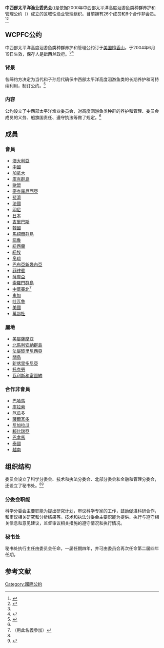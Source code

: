 {{Infobox organization
| name = 中西部太平洋渔业委员会
| original_name = Western & Central Pacific Fisheries Commission
| caption = logo
| abbreviation = WCPFC
| formation = 2004年
| headquarters = {{FSM}}[[科洛尼亚_(波纳佩州)|科洛尼亚]]
| membership = 26
| website = https://www.wcpfc.int/
}}
'''中西部太平洋渔业委员会'''({{lang-en|Western & Central Pacific Fisheries Commission - WCPFC}})是依据2000年中西部太平洋高度洄游鱼类种群养护和管理公约（{{lang-en|Convention for the Conservation and Management of Highly Migratory Fish Stocks in the Western and Central Pacific Ocean - WCPFC Convention}}）成立的区域性渔业管理组织。目前拥有26个成员和8个合作非会员。<ref name=":0">{{Cite web|title=About WCPFC|url=https://www.wcpfc.int/about-wcpfc|accessdate=2021年1月15日|publisher=WCPFC|language=en|archive-date=2020年12月3日|archive-url=https://web.archive.org/web/20201203025104/https://www.wcpfc.int/about-wcpfc|dead-url=no}}</ref><ref>{{Cite journal|title=中西太平洋金枪鱼渔业管理现状分析|author=沈卉卉，黄硕琳|url=|journal=上海海洋大学学报|issue=5|doi=|others=|year=2014|volume=23|page=|pmid=}}</ref>

== WCPFC公约 ==
中西部太平洋高度洄游鱼类种群养护和管理公约订于[[美国|美国]][[檀香山|檀香山]]，于2004年6月19日生效，保存人是[[新西兰|新西兰]]政府。<ref name=":0"/><ref>{{Cite web|title=中西部太平洋高度洄游鱼类种群养护和管理公约|url=http://treaty.mfa.gov.cn/Treaty/web/detail1.jsp?objid=1531876076687|accessdate=2021年1月15日|publisher=中华人民共和国条约数据库|language=zh-hans|archive-date=2021年10月14日|archive-url=https://web.archive.org/web/20211014043823/http://treaty.mfa.gov.cn/Treaty/web/detail1.jsp?objid=1531876076687}}</ref>
=== 背景 ===
各缔约方决定为当代和子孙后代确保中西部太平洋高度洄游鱼类的长期养护和可持续利用，制订公约。<ref name=":1">{{Cite web|title=中西部太平洋高度洄游鱼类种群养护和管理公约|url=http://treaty.mfa.gov.cn/tykfiles/20180718/1531876076687.pdf|accessdate=2021年1月15日|publisher=中华人民共和国条约数据库|language=zh-hans|archive-date=2021年1月21日|archive-url=https://web.archive.org/web/20210121065452/http://treaty.mfa.gov.cn/tykfiles/20180718/1531876076687.pdf|dead-url=no}}</ref>

=== 内容 ===
公约设立了中西部太平洋渔业委员会，对高度洄游鱼类种群的养护和管理、委员会成员的义务、船旗国责任、遵守执法等做了规定。<ref name=":1"/>

==成員==
===會員===
{{div col|colwidth=22em}}
* [[澳大利亞|澳大利亞]]
* [[中國|中國]]
* [[加拿大|加拿大]]
* [[庫克群島|庫克群島]]
* [[歐盟|歐盟]]
* [[密克羅尼西亞聯邦|密克羅尼西亞]]
* [[斐濟|斐濟]]
* [[法國|法國]]
* [[印尼|印尼]]
* [[日本|日本]]
* [[吉里巴斯|吉里巴斯]]
* [[韓國|韓國]]
* [[馬紹爾群島|馬紹爾群島]]
* [[諾魯|諾魯]]
* [[紐西蘭|紐西蘭]]
* [[紐埃|紐埃]]
* [[帛琉|帛琉]]
* [[巴布亞新幾內亞|巴布亞新幾內亞]]
* [[菲律賓|菲律賓]]
* [[薩摩亞|薩摩亞]]
* [[索羅門群島|索羅門群島]]
* [[中華臺北|中華臺北]]<ref>（{{ROC-TWN}}用此名義參加）{{cite web|title=About WCPFC|url=https://www.wcpfc.int/about-wcpfc|accessdate=2021-02-25|archive-date=2020-12-03|archive-url=https://web.archive.org/web/20201203025104/https://www.wcpfc.int/about-wcpfc|dead-url=}}</ref>
* [[東加|東加]]
* [[吐瓦魯|吐瓦魯]]
* [[美國|美國]]
* [[萬那杜|萬那杜]] 
{{div col end}}

===屬地===
{{div col|colwidth=22em}}
* [[美屬薩摩亞|美屬薩摩亞]]
* [[北馬利安納群島|北馬利安納群島]]
* [[法屬玻里尼西亞|法屬玻里尼西亞]]
* [[關島|關島]]
* [[新喀里多尼亞|新喀里多尼亞]]
* [[托克勞|托克勞]]
* [[瓦利斯和富圖納|瓦利斯和富圖納]] 
{{div col end}}

===合作非會員===
{{div col|colwidth=22em}}
* [[巴哈馬|巴哈馬]]
* [[庫拉索|庫拉索]]
* [[厄瓜多|厄瓜多]]
* [[薩爾瓦多|薩爾瓦多]]
* [[尼加拉瓜|尼加拉瓜]]
* [[賴比瑞亞|賴比瑞亞]]
* [[巴拿馬|巴拿馬]]
* [[泰國|泰國]]
* [[越南|越南]]
{{div col end}}

== 组织结构 ==
委员会设立了科学分委会、技术和执法分委会、北部分委会和金融和管理分委会，还设立了秘书处。<ref name=":1"/><ref>{{Cite web|title=Secretariat and its Corporate Plan|url=https://www.wcpfc.int/wcpfc-secretariat-corporate-plan|accessdate=2021年1月15日|publisher=WCPFC|language=en|archive-date=2021年1月21日|archive-url=https://web.archive.org/web/20210121032516/https://www.wcpfc.int/wcpfc-secretariat-corporate-plan|dead-url=no}}</ref>
=== 分委会职能 ===
科学分委会主要职能为提出研究计划，审议科学专家的工作，鼓励促进科研合作，和审议相关研究和分析结果等。技术和执法分委会主要职能为提供、执行与遵守相关信息和意见建议，监督审议相关措施的遵守情况和执行情况。
=== 秘书处 ===
秘书处执行主任由委员会任命，一届任期四年，并可由委员会再次任命第二届四年任期。

== 参考文献 ==
{{reflist}}

[[Category:國際公約|Category:國際公約]]